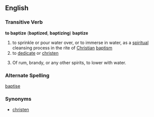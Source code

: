 ==English==
===Transitive Verb===
'''to baptize'''  ('''baptized''', '''baptizing''')
'''baptize'''
#to sprinkle or pour water over, or to immerse in water, as a [[spiritual]] cleansing process in the rite of [[Christian]] [[baptism]]
#to [[dedicate]] or [[christen]]
# {{vulgar}} Of rum, brandy, or any other spirits, to lower with water.

===Alternate Spelling===
[[baptise]]

===Synonyms===
* [[christen]]